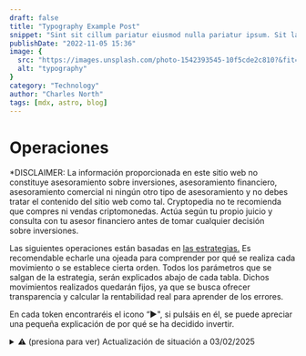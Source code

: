 ```yaml
---
draft: false
title: "Typography Example Post"
snippet: "Sint sit cillum pariatur eiusmod nulla pariatur ipsum. Sit laborum anim qui mollit tempor pariatur nisi minim dolor. Aliquip et adipisicing sit sit fugiat"
publishDate: "2022-11-05 15:36"
image: {
  src: "https://images.unsplash.com/photo-1542393545-10f5cde2c810?&fit=crop&w=430&h=240",
  alt: "typography"
}
category: "Technology"
author: "Charles North"
tags: [mdx, astro, blog]
---
```



<h1 class= "text-5xl font-bold text-center tracking-wide">Operaciones</h1>

<div class="mx-auto prose prose-lg mt-6 max-w-3xl prose-h3:underline prose-p:text-justify text-justify">

<p class="text-red-500 no-underline tracking-tighter text-lg/6">*DISCLAIMER: La información proporcionada en este sitio web no constituye asesoramiento sobre 
inversiones, asesoramiento financiero, asesoramiento comercial ni ningún otro tipo de asesoramiento y no debes tratar el contenido 
del sitio web como tal. Cryptopedia no te recomienda que compres ni vendas criptomonedas. Actúa según tu propio juicio y consulta 
con tu asesor financiero antes de tomar cualquier decisión sobre inversiones.</p>

<p class="tracking-tight text-lg/6">Las siguientes operaciones están basadas en <a href="/estrategias" class="text-blue-500 underline">las estrategias.</a> Es recomendable 
echarle una ojeada para comprender por qué se realiza cada movimiento o se establece cierta orden. Todos los parámetros que se salgan de 
la estrategia, serán explicados abajo de cada tabla. Dichos movimientos realizados quedarán fijos, ya que se busca ofrecer transparencia y
calcular la rentabilidad real para aprender de los errores.</p>

<p class="tracking-tight text-lg/6">En cada token encontraréis el icono “►", si pulsáis en él, se puede apreciar una pequeña explicación de por qué se ha decidido invertir.</p>

<ColorTable />

<details class="mb-4">
  <summary class="cursor-pointer text-red-500 text-lg font-semibold inline-flex items-center">
    ⚠️ <span class="ml-2">(presiona para ver) Actualización de situación a 03/02/2025</span>
  </summary>
  <p class="text-red-500 no-underline tracking-tighter text-lg/6 mt-2">
    Para estrenar esta sección, os comentaré mi percepción actual del mercado y cómo estoy procediendo.

    De momento la estrategia se está cumpliendo y la dominancia ya se ha situado sobre el segundo escalón. Esta es una zona atractiva de compra de altcoins para aquellos que sean más alcistas con BTC en el corto plazo. En particular la estrategia está condicionada a que BTC sea alcista en el medio plazo.

    El siguiente objetivo es aprovechar la volatilidad para esperar que con suerte ETH vuelva a testear los 2.400 $. Aunque no esperamos que en los próximos días la dominancia se situe en el tercer escalón de la estrategia, si que se pueden dar precios extraordinarios durante pequeños periodos de tiempo, dando una pequeña ventana de oportunidad a que las nuevas ordenes pendientes se ejecuten.
  </p>
</details>

<OrderTable />

<OperationTable />

</div>